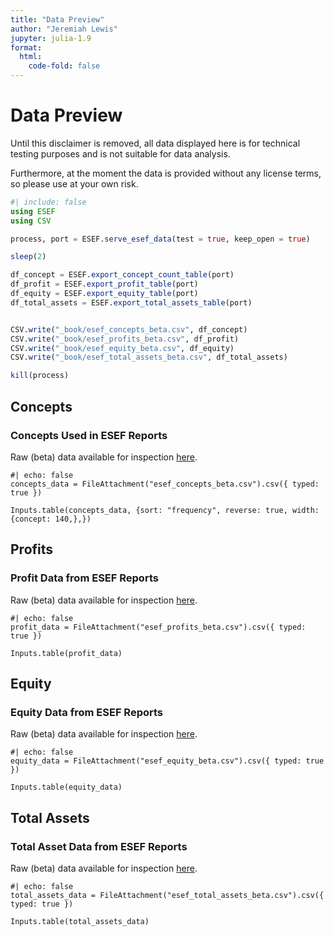 ```yaml
---
title: "Data Preview"
author: "Jeremiah Lewis"
jupyter: julia-1.9
format:
  html:
    code-fold: false
---
```


# Data Preview

::: {.callout-important}
Until this disclaimer is removed, all data displayed here is for
technical testing purposes and is not suitable for data analysis.

Furthermore, at the moment the data is provided without any license terms, so please use at your own risk.
:::

```julia
#| include: false
using ESEF
using CSV

process, port = ESEF.serve_esef_data(test = true, keep_open = true)

sleep(2)

df_concept = ESEF.export_concept_count_table(port)
df_profit = ESEF.export_profit_table(port)
df_equity = ESEF.export_equity_table(port)
df_total_assets = ESEF.export_total_assets_table(port)


CSV.write("_book/esef_concepts_beta.csv", df_concept)
CSV.write("_book/esef_profits_beta.csv", df_profit)
CSV.write("_book/esef_equity_beta.csv", df_equity)
CSV.write("_book/esef_total_assets_beta.csv", df_total_assets)

kill(process)
```


::: {.panel-tabset}

## Concepts

### Concepts Used in ESEF Reports

Raw (beta) data available for inspection [here](https://trr266.github.io/esef-website/esef_concepts_beta.csv).

```ojs
#| echo: false
concepts_data = FileAttachment("esef_concepts_beta.csv").csv({ typed: true })

Inputs.table(concepts_data, {sort: "frequency", reverse: true, width: {concept: 140,},})
```

## Profits

### Profit Data from ESEF Reports

Raw (beta) data available for inspection [here](https://trr266.github.io/esef-website/esef_profits_beta.csv).

```ojs
#| echo: false
profit_data = FileAttachment("esef_profits_beta.csv").csv({ typed: true })

Inputs.table(profit_data)
```


## Equity

### Equity Data from ESEF Reports

Raw (beta) data available for inspection [here](https://trr266.github.io/esef-website/esef_equity_beta.csv).

```ojs
#| echo: false
equity_data = FileAttachment("esef_equity_beta.csv").csv({ typed: true })

Inputs.table(equity_data)
```

## Total Assets

### Total Asset Data from ESEF Reports

Raw (beta) data available for inspection [here](https://trr266.github.io/esef-website/esef_total_assets_beta.csv).

```ojs
#| echo: false
total_assets_data = FileAttachment("esef_total_assets_beta.csv").csv({ typed: true })

Inputs.table(total_assets_data)
```

:::

